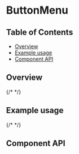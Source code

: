 
# ButtonMenu

## Table of Contents

- [Overview](#overview)
- [Example usage](#example-usage)
- [Component API](#component-api)

## Overview

{/* <!-- TODO: Overview. --> */}

## Example usage

{/* <!-- TODO: One example per designed use case. --> */}

<Canvas>
  <Story of={ButtonMenuStories.buttonMenu} />
</Canvas>

## Component API

<Controls />

